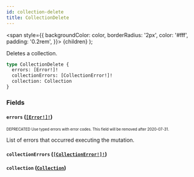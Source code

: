 ```yaml
---
id: collection-delete
title: CollectionDelete
---
```


<span
style={{
      backgroundColor: color,
      borderRadius: '2px',
      color: '#fff',
      padding: '0.2rem',
    }}>
{children}
</span>
);

Deletes a collection.

```graphql
type CollectionDelete {
  errors: [Error!]!
  collectionErrors: [CollectionError!]!
  collection: Collection
}
```

### Fields

#### `errors` ([`[Error!]!`](/api-reference/objects/error.mdx))

<sub><sup><Tag color="#ffba00">DEPRECATED</Tag> Use typed errors with error codes. This field will be removed after 2020-07-31.</sup></sub>

List of errors that occurred executing the mutation.

#### `collectionErrors` ([`[CollectionError!]!`](/api-reference/objects/collection-error.mdx))

#### `collection` ([`Collection`](/api-reference/objects/collection.mdx))
